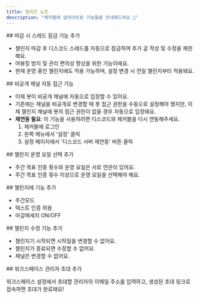 ```yaml
---
title: 릴리즈 노트
description: "체커블에 업데이트된 기능들을 안내해드려요 📢"
---
```


<Update label="2025-07-28" >
## 마감 시 스레드 잠금 기능 추가

- 챌린지 마감 후 디스코드 스레드를 자동으로 잠금하여 추가 글 작성 및 수정을 제한해요.
- 어뷰징 방지 및 관리 편의성 향상을 위한 기능이에요.
- 현재 운영 중인 챌린지에도 적용 가능하며, 설정 변경 시 전일 챌린지부터 적용돼요.

</Update>

<Update label="2025-07-23" >
## 비공개 채널 자동 접근 기능

- 이제 봇이 비공개 채널에 자동으로 입장할 수 있어요.
- 기존에는 채널을 비공개로 변경할 때 봇 접근 권한을 수동으로 설정해야 했지만, 이제 챌린지 채널에 봇의 접근 권한이 없을 경우 자동으로 입장돼요.
- **재연동 필요**: 이 기능을 사용하려면 디스코드와 체커블을 다시 연동해주세요.
    1. 체커블에 로그인
    2. 왼쪽 메뉴에서 '설정' 클릭
    3. 설정 페이지에서 '디스코드 서버 재연동' 버튼 클릭

</Update>

<Update label="2025-06-18" >
## 챌린지 운영 요일 선택 추가

- 주간 목표 인증 횟수와 운영 요일은 서로 연관이 있어요.
- 주간 목표 인증 횟수 이상으로 운영 요일을 선택해야 해요.

</Update>

<Update label="2025-06-10" >
## 챌린지에 기능 추가

- 주간모드
- 텍스트 인증 허용
- 마감메세지 ON/OFF

</Update>

<Update label="2025-05-19" >
## 챌린지 수정 기능 추가

- 챌린지기 시작되면 시작일을 변경할 수 없어요.
- 챌린지가 종료되면 수정할 수 없어요.
- 채널은 변경할 수 없어요.
</Update>

<Update label="2025-05-01" >
## 워크스페이스 관리자 초대 추가

워크스페이스 설정에서 초대할 관리자의 이메일 주소를 입력하고, 생성된 초대 링크로 접속하면 초대가 완료돼요!

</Update>
